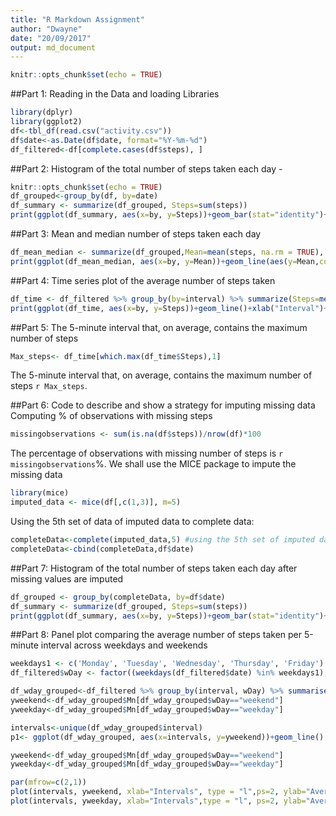 ```yaml
---
title: "R Markdown Assignment"
author: "Dwayne"
date: "20/09/2017"
output: md_document
---
```


```r
knitr::opts_chunk$set(echo = TRUE)
```


##Part 1: Reading in the Data and loading Libraries
``` r
library(dplyr)
library(ggplot2)
df<-tbl_df(read.csv("activity.csv"))
df$date<-as.Date(df$date, format="%Y-%m-%d")
df_filtered<-df[complete.cases(df$steps), ]

```

##Part 2: Histogram of the total number of steps taken each day - 
```r
knitr::opts_chunk$set(echo = TRUE)
df_grouped<-group_by(df, by=date)
df_summary <- summarize(df_grouped, Steps=sum(steps))
print(ggplot(df_summary, aes(x=by, y=Steps))+geom_bar(stat="identity")+xlab("Date")+ggtitle("Plot of Number of Steps per Date"))
```

##Part 3: Mean and median number of steps taken each day
```r
df_mean_median <- summarize(df_grouped,Mean=mean(steps, na.rm = TRUE), Mdn=median(steps,na.rm = TRUE))
print(ggplot(df_mean_median, aes(x=by, y=Mean))+geom_line(aes(y=Mean,color="Mean"))+geom_line(aes(y=df_mean_median$Mdn,color="Median"))+xlab("Date")+ylab("Mean & Median"))
```

##Part 4: Time series plot of the average number of steps taken
```r
df_time <- df_filtered %>% group_by(by=interval) %>% summarize(Steps=mean(steps))
print(ggplot(df_time, aes(x=by, y=Steps))+geom_line()+xlab("Interval")+ylab("Mean Number of Steps"))
```

##Part 5: The 5-minute interval that, on average, contains the maximum number of steps
```r
Max_steps<- df_time[which.max(df_time$Steps),1]
```
The 5-minute interval that, on average, contains the maximum number of steps `r Max_steps `.

##Part 6: Code to describe and show a strategy for imputing missing data 
Computing % of observations with missing steps
```r
missingobservations <- sum(is.na(df$steps))/nrow(df)*100
```
The percentage of observations with missing number of steps is `r missingobservations`%.
We shall use the MICE package to impute the missing data
```r
library(mice)
imputed_data <- mice(df[,c(1,3)], m=5)
```

Using the 5th set of data of imputed data to complete data:
```r
completeData<-complete(imputed_data,5) #using the 5th set of imputed data
completeData<-cbind(completeData,df$date)
```

##Part 7: Histogram of the total number of steps taken each day after missing values are imputed 
```r
df_grouped <- group_by(completeData, by=df$date)
df_summary <- summarize(df_grouped, Steps=sum(steps))
print(ggplot(df_summary, aes(x=by, y=Steps))+geom_bar(stat="identity")+xlab("Date")+ggtitle("Plot of Number of Steps per Date"))
```

##Part 8: Panel plot comparing the average number of steps taken per 5-minute interval across weekdays and weekends

```r
weekdays1 <- c('Monday', 'Tuesday', 'Wednesday', 'Thursday', 'Friday')
df_filtered$wDay <- factor((weekdays(df_filtered$date) %in% weekdays1), levels=c(FALSE, TRUE), labels=c('weekend','weekday'))

df_wday_grouped<-df_filtered %>% group_by(interval, wDay) %>% summarise(Mn=mean(steps))
yweekend<-df_wday_grouped$Mn[df_wday_grouped$wDay=="weekend"]
yweekday<-df_wday_grouped$Mn[df_wday_grouped$wDay=="weekday"]

intervals<-unique(df_wday_grouped$interval)
p1<- ggplot(df_wday_grouped, aes(x=intervals, y=yweekend))+geom_line()

yweekend<-df_wday_grouped$Mn[df_wday_grouped$wDay=="weekend"]
yweekday<-df_wday_grouped$Mn[df_wday_grouped$wDay=="weekday"]

par(mfrow=c(2,1))
plot(intervals, yweekend, xlab="Intervals", type = "l",ps=2, ylab="Average Steps", main="Average Steps per Interval during Weekend")
plot(intervals, yweekday, xlab="Intervals",type = "l", ps=2, ylab="Average Steps", main="Average Steps per Interval during Weekday")
```


